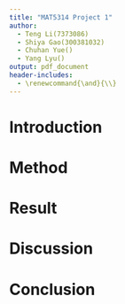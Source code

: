 ```yaml
---
title: "MAT5314 Project 1"
author: 
  - Teng Li(7373086)
  - Shiya Gao(300381032) 
  - Chuhan Yue()
  - Yang Lyu()
output: pdf_document
header-includes: 
  - \renewcommand{\and}{\\}
---
```


# Introduction

# Method

# Result

# Discussion

# Conclusion
